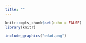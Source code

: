 ```yaml
---
title: ""
---
```


```r
knitr::opts_chunk$set(echo = FALSE)
library(knitr)
```

```r
include_graphics("edad.png")
```
